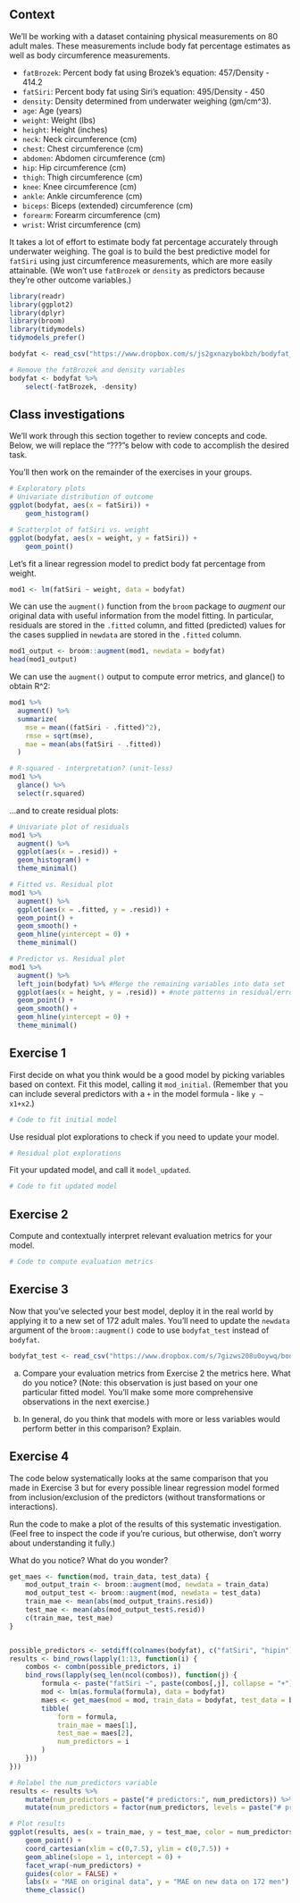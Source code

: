 ## Context

We'll be working with a dataset containing physical measurements on 80 adult males. These measurements include body fat percentage estimates as well as body circumference measurements.

- `fatBrozek`: Percent body fat using Brozek's equation: 457/Density - 414.2
- `fatSiri`: Percent body fat using Siri's equation: 495/Density - 450
- `density`: Density determined from underwater weighing (gm/cm^3).
- `age`: Age (years)
- `weight`: Weight (lbs)
- `height`: Height (inches)
- `neck`: Neck circumference (cm)
- `chest`: Chest circumference (cm)
- `abdomen`: Abdomen circumference (cm)
- `hip`: Hip circumference (cm)
- `thigh`: Thigh circumference (cm)
- `knee`: Knee circumference (cm)
- `ankle`: Ankle circumference (cm)
- `biceps`: Biceps (extended) circumference (cm)
- `forearm`: Forearm circumference (cm)
- `wrist`: Wrist circumference (cm)

It takes a lot of effort to estimate body fat percentage accurately through underwater weighing. The goal is to build the best predictive model for `fatSiri` using just circumference measurements, which are more easily attainable. (We won't use `fatBrozek` or `density` as predictors because they're other outcome variables.)

```r
library(readr)
library(ggplot2)
library(dplyr)
library(broom)
library(tidymodels)
tidymodels_prefer()

bodyfat <- read_csv("https://www.dropbox.com/s/js2gxnazybokbzh/bodyfat_train.csv?dl=1")

# Remove the fatBrozek and density variables
bodyfat <- bodyfat %>%
    select(-fatBrozek, -density)
```

## Class investigations
We'll work through this section together to review concepts and code. Below, we will replace the "???"s below with code to accomplish the desired task.

You'll then work on the remainder of the exercises in your groups.

```r
# Exploratory plots
# Univariate distribution of outcome
ggplot(bodyfat, aes(x = fatSiri)) +
    geom_histogram()

# Scatterplot of fatSiri vs. weight
ggplot(bodyfat, aes(x = weight, y = fatSiri)) +
    geom_point()
```

Let's fit a linear regression model to predict body fat percentage from weight.

```r
mod1 <- lm(fatSiri ~ weight, data = bodyfat)
```

We can use the `augment()` function from the `broom` package to *augment* our original data with useful information from the model fitting. In particular, residuals are stored in the `.fitted` column, and fitted (predicted) values for the cases supplied in `newdata` are stored in the `.fitted` column.

```r
mod1_output <- broom::augment(mod1, newdata = bodyfat)
head(mod1_output)
```

We can use the `augment()` output to compute error metrics, and glance() to obtain R^2:

```r
mod1 %>%
  augment() %>%
  summarize(
    mse = mean((fatSiri - .fitted)^2),
    rmse = sqrt(mse),
    mae = mean(abs(fatSiri - .fitted))
  )

# R-squared - interpretation? (unit-less)
mod1 %>%
  glance() %>%
  select(r.squared)
```

...and to create residual plots:

```r
# Univariate plot of residuals
mod1 %>%
  augment() %>%
  ggplot(aes(x = .resid)) +
  geom_histogram() +
  theme_minimal()

# Fitted vs. Residual plot
mod1 %>%
  augment() %>%
  ggplot(aes(x = .fitted, y = .resid)) +
  geom_point() +
  geom_smooth() +
  geom_hline(yintercept = 0) +
  theme_minimal()

# Predictor vs. Residual plot
mod1 %>% 
  augment() %>%
  left_join(bodyfat) %>% #Merge the remaining variables into data set
  ggplot(aes(x = height, y = .resid)) + #note patterns in residual/error with height
  geom_point() +
  geom_smooth() +
  geom_hline(yintercept = 0) +
  theme_minimal()  
```


## Exercise 1

First decide on what you think would be a good model by picking variables based on context. Fit this model, calling it `mod_initial`. (Remember that you can include several predictors with a `+` in the model formula - like `y ~ x1+x2`.)

```r
# Code to fit initial model
```

Use residual plot explorations to check if you need to update your model.

```r
# Residual plot explorations
```

Fit your updated model, and call it `model_updated`.

```r
# Code to fit updated model
```





## Exercise 2

Compute and contextually interpret relevant evaluation metrics for your model.

```r
# Code to compute evaluation metrics
```





## Exercise 3

Now that you've selected your best model, deploy it in the real world by applying it to a new set of 172 adult males. You'll need to update the `newdata` argument of the `broom::augment()` code to use `bodyfat_test` instead of `bodyfat`.

```r
bodyfat_test <- read_csv("https://www.dropbox.com/s/7gizws208u0oywq/bodyfat_test.csv?dl=1")
```

a. Compare your evaluation metrics from Exercise 2 the metrics here. What do you notice? (Note: this observation is just based on your one particular fitted model. You'll make some more comprehensive observations in the next exercise.)

b. In general, do you think that models with more or less variables would perform better in this comparison? Explain.





## Exercise 4

The code below systematically looks at the same comparison that you made in Exercise 3 but for every possible linear regression model formed from inclusion/exclusion of the predictors (without transformations or interactions).

Run the code to make a plot of the results of this systematic investigation. (Feel free to inspect the code if you're curious, but otherwise, don't worry about understanding it fully.)

What do you notice? What do you wonder?

```r
get_maes <- function(mod, train_data, test_data) {
    mod_output_train <- broom::augment(mod, newdata = train_data)
    mod_output_test <- broom::augment(mod, newdata = test_data)
    train_mae <- mean(abs(mod_output_train$.resid))
    test_mae <- mean(abs(mod_output_test$.resid))
    c(train_mae, test_mae)
}


possible_predictors <- setdiff(colnames(bodyfat), c("fatSiri", "hipin"))
results <- bind_rows(lapply(1:13, function(i) {
    combos <- combn(possible_predictors, i)
    bind_rows(lapply(seq_len(ncol(combos)), function(j) {
        formula <- paste("fatSiri ~", paste(combos[,j], collapse = "+"))
        mod <- lm(as.formula(formula), data = bodyfat)
        maes <- get_maes(mod = mod, train_data = bodyfat, test_data = bodyfat_test)
        tibble(
            form = formula,
            train_mae = maes[1],
            test_mae = maes[2],
            num_predictors = i
        )
    }))
}))

# Relabel the num_predictors variable
results <- results %>%
    mutate(num_predictors = paste("# predictors:", num_predictors)) %>%
    mutate(num_predictors = factor(num_predictors, levels = paste("# predictors:", 1:13)))

# Plot results
ggplot(results, aes(x = train_mae, y = test_mae, color = num_predictors)) + 
    geom_point() + 
    coord_cartesian(xlim = c(0,7.5), ylim = c(0,7.5)) + 
    geom_abline(slope = 1, intercept = 0) + 
    facet_wrap(~num_predictors) +
    guides(color = FALSE) +
    labs(x = "MAE on original data", y = "MAE on new data on 172 men") +
    theme_classic()
```
